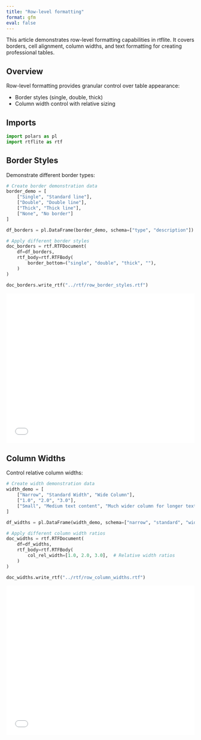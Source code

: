 ```yaml
---
title: "Row-level formatting"
format: gfm
eval: false
---
```


<!-- `.md` and `.py` files are generated from the `.qmd` file. Please edit that file. -->

This article demonstrates row-level formatting capabilities in rtflite.
It covers borders, cell alignment, column widths, and text formatting 
for creating professional tables.

## Overview

Row-level formatting provides granular control over table appearance:

- Border styles (single, double, thick)
- Column width control with relative sizing

## Imports

```python
import polars as pl
import rtflite as rtf
```

## Border Styles

Demonstrate different border types:

```python
# Create border demonstration data
border_demo = [
    ["Single", "Standard line"],
    ["Double", "Double line"],
    ["Thick", "Thick line"],
    ["None", "No border"]
]

df_borders = pl.DataFrame(border_demo, schema=["type", "description"])

# Apply different border styles
doc_borders = rtf.RTFDocument(
    df=df_borders,
    rtf_body=rtf.RTFBody(
        border_bottom=("single", "double", "thick", ""),
    )
)

doc_borders.write_rtf("../rtf/row_border_styles.rtf")
```

<embed src="../pdf/row_border_styles.pdf" style="width:100%; height:400px" type="application/pdf">

## Column Widths

Control relative column widths:

```python
# Create width demonstration data
width_demo = [
    ["Narrow", "Standard Width", "Wide Column"],
    ["1.0", "2.0", "3.0"],
    ["Small", "Medium text content", "Much wider column for longer text"]
]

df_widths = pl.DataFrame(width_demo, schema=["narrow", "standard", "wide"])

# Apply different column width ratios
doc_widths = rtf.RTFDocument(
    df=df_widths,
    rtf_body=rtf.RTFBody(
        col_rel_width=[1.0, 2.0, 3.0],  # Relative width ratios
    )
)

doc_widths.write_rtf("../rtf/row_column_widths.rtf")
```

<embed src="../pdf/row_column_widths.pdf" style="width:100%; height:400px" type="application/pdf">
